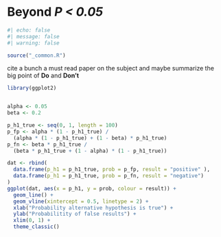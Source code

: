 # Beyond *P < 0.05*

```r
#| echo: false
#| message: false
#| warning: false

source("_common.R")
```

cite a bunch a must read paper on the subject and maybe summarize the big point of **Do** and **Don't**

```r
library(ggplot2)


alpha <- 0.05
beta <- 0.2 

p_h1_true <- seq(0, 1, length = 100)
p_fp <- alpha * (1 - p_h1_true) /
  (alpha * (1 - p_h1_true) + (1 - beta) * p_h1_true)
p_fn <- beta * p_h1_true /
  (beta * p_h1_true + (1 - alpha) * (1 - p_h1_true))

dat <- rbind(
  data.frame(p_h1 = p_h1_true, prob = p_fp, result = "positive" ),
  data.frame(p_h1 = p_h1_true, prob = p_fn, result = "negative")
)
ggplot(dat, aes(x = p_h1, y = prob, colour = result)) +
  geom_line() +
  geom_vline(xintercept = 0.5, linetype = 2) +
  xlab("Probability alternative hypothesis is true") + 
  ylab("Probabilitity of false results") +
  xlim(0, 1) +
  theme_classic()

```

